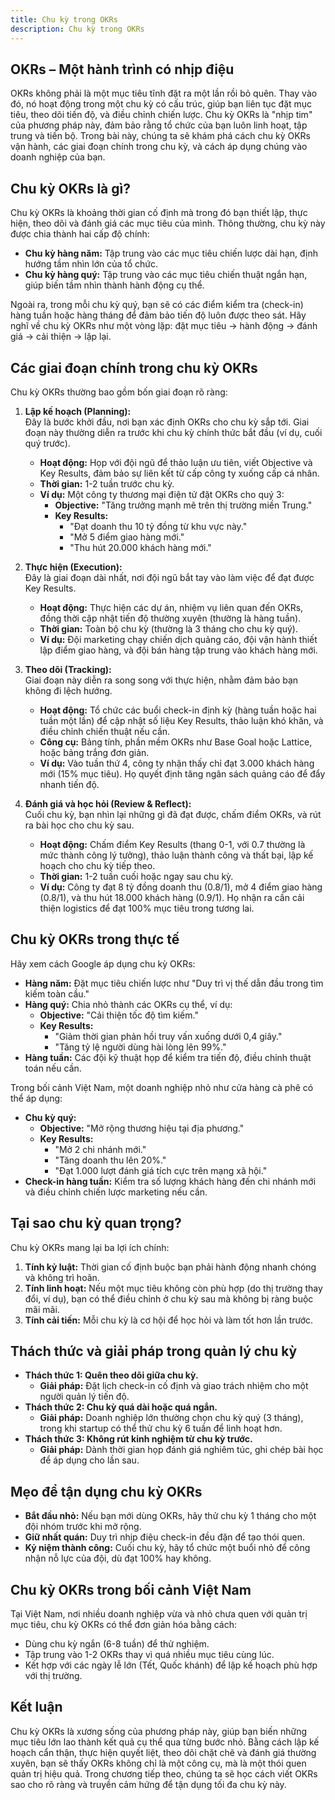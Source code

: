 ```yaml
---
title: Chu kỳ trong OKRs
description: Chu kỳ trong OKRs
---
```


## OKRs – Một hành trình có nhịp điệu

OKRs không phải là một mục tiêu tĩnh đặt ra một lần rồi bỏ quên. Thay vào đó, nó hoạt động trong một chu kỳ có cấu trúc, giúp bạn liên tục đặt mục tiêu, theo dõi tiến độ, và điều chỉnh chiến lược. Chu kỳ OKRs là "nhịp tim" của phương pháp này, đảm bảo rằng tổ chức của bạn luôn linh hoạt, tập trung và tiến bộ. Trong bài này, chúng ta sẽ khám phá cách chu kỳ OKRs vận hành, các giai đoạn chính trong chu kỳ, và cách áp dụng chúng vào doanh nghiệp của bạn.

## Chu kỳ OKRs là gì?

Chu kỳ OKRs là khoảng thời gian cố định mà trong đó bạn thiết lập, thực hiện, theo dõi và đánh giá các mục tiêu của mình. Thông thường, chu kỳ này được chia thành hai cấp độ chính:

- **Chu kỳ hàng năm:** Tập trung vào các mục tiêu chiến lược dài hạn, định hướng tầm nhìn lớn của tổ chức.
- **Chu kỳ hàng quý:** Tập trung vào các mục tiêu chiến thuật ngắn hạn, giúp biến tầm nhìn thành hành động cụ thể.

Ngoài ra, trong mỗi chu kỳ quý, bạn sẽ có các điểm kiểm tra (check-in) hàng tuần hoặc hàng tháng để đảm bảo tiến độ luôn được theo sát. Hãy nghĩ về chu kỳ OKRs như một vòng lặp: đặt mục tiêu → hành động → đánh giá → cải thiện → lặp lại.

## Các giai đoạn chính trong chu kỳ OKRs

Chu kỳ OKRs thường bao gồm bốn giai đoạn rõ ràng:

1. **Lập kế hoạch (Planning):**  
   Đây là bước khởi đầu, nơi bạn xác định OKRs cho chu kỳ sắp tới. Giai đoạn này thường diễn ra trước khi chu kỳ chính thức bắt đầu (ví dụ, cuối quý trước).

   - **Hoạt động:** Họp với đội ngũ để thảo luận ưu tiên, viết Objective và Key Results, đảm bảo sự liên kết từ cấp công ty xuống cấp cá nhân.
   - **Thời gian:** 1-2 tuần trước chu kỳ.
   - **Ví dụ:** Một công ty thương mại điện tử đặt OKRs cho quý 3:
     - **Objective:** "Tăng trưởng mạnh mẽ trên thị trường miền Trung."
     - **Key Results:**
       - "Đạt doanh thu 10 tỷ đồng từ khu vực này."
       - "Mở 5 điểm giao hàng mới."
       - "Thu hút 20.000 khách hàng mới."

2. **Thực hiện (Execution):**  
   Đây là giai đoạn dài nhất, nơi đội ngũ bắt tay vào làm việc để đạt được Key Results.

   - **Hoạt động:** Thực hiện các dự án, nhiệm vụ liên quan đến OKRs, đồng thời cập nhật tiến độ thường xuyên (thường là hàng tuần).
   - **Thời gian:** Toàn bộ chu kỳ (thường là 3 tháng cho chu kỳ quý).
   - **Ví dụ:** Đội marketing chạy chiến dịch quảng cáo, đội vận hành thiết lập điểm giao hàng, và đội bán hàng tập trung vào khách hàng mới.

3. **Theo dõi (Tracking):**  
   Giai đoạn này diễn ra song song với thực hiện, nhằm đảm bảo bạn không đi lệch hướng.

   - **Hoạt động:** Tổ chức các buổi check-in định kỳ (hàng tuần hoặc hai tuần một lần) để cập nhật số liệu Key Results, thảo luận khó khăn, và điều chỉnh chiến thuật nếu cần.
   - **Công cụ:** Bảng tính, phần mềm OKRs như Base Goal hoặc Lattice, hoặc bảng trắng đơn giản.
   - **Ví dụ:** Vào tuần thứ 4, công ty nhận thấy chỉ đạt 3.000 khách hàng mới (15% mục tiêu). Họ quyết định tăng ngân sách quảng cáo để đẩy nhanh tiến độ.

4. **Đánh giá và học hỏi (Review & Reflect):**  
   Cuối chu kỳ, bạn nhìn lại những gì đã đạt được, chấm điểm OKRs, và rút ra bài học cho chu kỳ sau.
   - **Hoạt động:** Chấm điểm Key Results (thang 0-1, với 0.7 thường là mức thành công lý tưởng), thảo luận thành công và thất bại, lập kế hoạch cho chu kỳ tiếp theo.
   - **Thời gian:** 1-2 tuần cuối hoặc ngay sau chu kỳ.
   - **Ví dụ:** Công ty đạt 8 tỷ đồng doanh thu (0.8/1), mở 4 điểm giao hàng (0.8/1), và thu hút 18.000 khách hàng (0.9/1). Họ nhận ra cần cải thiện logistics để đạt 100% mục tiêu trong tương lai.

## Chu kỳ OKRs trong thực tế

Hãy xem cách Google áp dụng chu kỳ OKRs:

- **Hàng năm:** Đặt mục tiêu chiến lược như "Duy trì vị thế dẫn đầu trong tìm kiếm toàn cầu."
- **Hàng quý:** Chia nhỏ thành các OKRs cụ thể, ví dụ:
  - **Objective:** "Cải thiện tốc độ tìm kiếm."
  - **Key Results:**
    - "Giảm thời gian phản hồi truy vấn xuống dưới 0,4 giây."
    - "Tăng tỷ lệ người dùng hài lòng lên 99%."
- **Hàng tuần:** Các đội kỹ thuật họp để kiểm tra tiến độ, điều chỉnh thuật toán nếu cần.

Trong bối cảnh Việt Nam, một doanh nghiệp nhỏ như cửa hàng cà phê có thể áp dụng:

- **Chu kỳ quý:**
  - **Objective:** "Mở rộng thương hiệu tại địa phương."
  - **Key Results:**
    - "Mở 2 chi nhánh mới."
    - "Tăng doanh thu lên 20%."
    - "Đạt 1.000 lượt đánh giá tích cực trên mạng xã hội."
- **Check-in hàng tuần:** Kiểm tra số lượng khách hàng đến chi nhánh mới và điều chỉnh chiến lược marketing nếu cần.

## Tại sao chu kỳ quan trọng?

Chu kỳ OKRs mang lại ba lợi ích chính:

1. **Tính kỷ luật:** Thời gian cố định buộc bạn phải hành động nhanh chóng và không trì hoãn.
2. **Tính linh hoạt:** Nếu một mục tiêu không còn phù hợp (do thị trường thay đổi, ví dụ), bạn có thể điều chỉnh ở chu kỳ sau mà không bị ràng buộc mãi mãi.
3. **Tính cải tiến:** Mỗi chu kỳ là cơ hội để học hỏi và làm tốt hơn lần trước.

## Thách thức và giải pháp trong quản lý chu kỳ

- **Thách thức 1: Quên theo dõi giữa chu kỳ.**
  - **Giải pháp:** Đặt lịch check-in cố định và giao trách nhiệm cho một người quản lý tiến độ.
- **Thách thức 2: Chu kỳ quá dài hoặc quá ngắn.**
  - **Giải pháp:** Doanh nghiệp lớn thường chọn chu kỳ quý (3 tháng), trong khi startup có thể thử chu kỳ 6 tuần để linh hoạt hơn.
- **Thách thức 3: Không rút kinh nghiệm từ chu kỳ trước.**
  - **Giải pháp:** Dành thời gian họp đánh giá nghiêm túc, ghi chép bài học để áp dụng cho lần sau.

## Mẹo để tận dụng chu kỳ OKRs

- **Bắt đầu nhỏ:** Nếu bạn mới dùng OKRs, hãy thử chu kỳ 1 tháng cho một đội nhóm trước khi mở rộng.
- **Giữ nhất quán:** Duy trì nhịp điệu check-in đều đặn để tạo thói quen.
- **Kỷ niệm thành công:** Cuối chu kỳ, hãy tổ chức một buổi nhỏ để công nhận nỗ lực của đội, dù đạt 100% hay không.

## Chu kỳ OKRs trong bối cảnh Việt Nam

Tại Việt Nam, nơi nhiều doanh nghiệp vừa và nhỏ chưa quen với quản trị mục tiêu, chu kỳ OKRs có thể đơn giản hóa bằng cách:

- Dùng chu kỳ ngắn (6-8 tuần) để thử nghiệm.
- Tập trung vào 1-2 OKRs thay vì quá nhiều mục tiêu cùng lúc.
- Kết hợp với các ngày lễ lớn (Tết, Quốc khánh) để lập kế hoạch phù hợp với thị trường.

## Kết luận

Chu kỳ OKRs là xương sống của phương pháp này, giúp bạn biến những mục tiêu lớn lao thành kết quả cụ thể qua từng bước nhỏ. Bằng cách lập kế hoạch cẩn thận, thực hiện quyết liệt, theo dõi chặt chẽ và đánh giá thường xuyên, bạn sẽ thấy OKRs không chỉ là một công cụ, mà là một thói quen quản trị hiệu quả. Trong chương tiếp theo, chúng ta sẽ học cách viết OKRs sao cho rõ ràng và truyền cảm hứng để tận dụng tối đa chu kỳ này.
